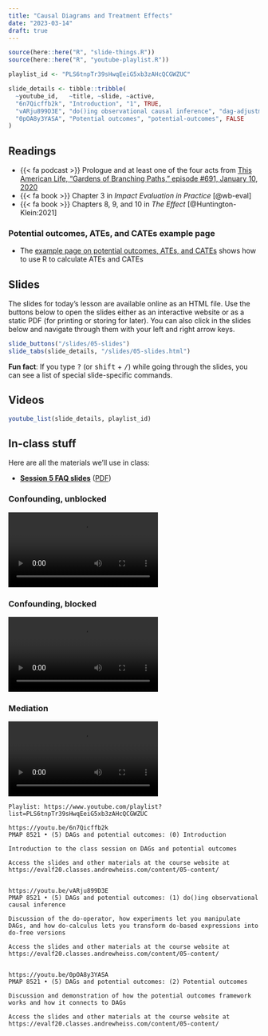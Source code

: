 ```yaml
---
title: "Causal Diagrams and Treatment Effects"
date: "2023-03-14"
draft: true 
---
```


```r
source(here::here("R", "slide-things.R"))
source(here::here("R", "youtube-playlist.R"))

playlist_id <- "PLS6tnpTr39sHwqEeiG5xb3zAHcQCGWZUC"

slide_details <- tibble::tribble(
  ~youtube_id,   ~title, ~slide, ~active,
  "6n7Qicffb2k", "Introduction", "1", TRUE,
  "vARju899D3E", "do()ing observational causal inference", "dag-adjustment", FALSE,
  "0pOA8y3YASA", "Potential outcomes", "potential-outcomes", FALSE
)
```

## Readings

- {{< fa podcast >}} Prologue and at least one of the four acts from [This American Life, "Gardens of Branching Paths," episode #691, January 10, 2020](https://www.thisamericanlife.org/691/gardens-of-branching-paths)
- {{< fa book >}} Chapter 3 in *Impact Evaluation in Practice* [@wb-eval]
- {{< fa book >}} Chapters 8, 9, and 10 in *The Effect* [@Huntington-Klein:2021]

### Potential outcomes, ATEs, and CATEs example page

- The [example page on potential outcomes, ATEs, and CATEs](/example/po-ate-cate.qmd) shows how to use R to calculate ATEs and CATEs


## Slides

The slides for today's lesson are available online as an HTML file. Use the buttons below to open the slides either as an interactive website or as a static PDF (for printing or storing for later). You can also click in the slides below and navigate through them with your left and right arrow keys.

```r
slide_buttons("/slides/05-slides")
slide_tabs(slide_details, "/slides/05-slides.html")
```

:::{.callout-tip}
**Fun fact**: If you type <kbd>?</kbd> (or <kbd>shift</kbd> + <kbd>/</kbd>) while going through the slides, you can see a list of special slide-specific commands.
:::


## Videos

```r
youtube_list(slide_details, playlist_id)
```


## In-class stuff

Here are all the materials we'll use in class:

- [**Session 5 FAQ slides**](/slides/05-class.html) ([PDF](/slides/05-class.pdf))

### Confounding, unblocked

<div class="ratio ratio-16x9">
<video controls loop>
<source src="/slides/img/05-class/video-confounding-unblocked.mp4" type="video/mp4">
</video>
</div>

### Confounding, blocked

<div class="ratio ratio-16x9">
<video controls loop>
<source src="/slides/img/05-class/video-confounding-blocked.mp4" type="video/mp4">
</video>
</div>

### Mediation

<div class="ratio ratio-16x9">
<video controls loop>
<source src="/slides/img/05-class/video-mediation.mp4" type="video/mp4">
</video>
</div>


```verbatim
Playlist: https://www.youtube.com/playlist?list=PLS6tnpTr39sHwqEeiG5xb3zAHcQCGWZUC

https://youtu.be/6n7Qicffb2k
PMAP 8521 • (5) DAGs and potential outcomes: (0) Introduction

Introduction to the class session on DAGs and potential outcomes

Access the slides and other materials at the course website at https://evalf20.classes.andrewheiss.com/content/05-content/


https://youtu.be/vARju899D3E
PMAP 8521 • (5) DAGs and potential outcomes: (1) do()ing observational causal inference

Discussion of the do-operator, how experiments let you manipulate DAGs, and how do-calculus lets you transform do-based expressions into do-free versions

Access the slides and other materials at the course website at https://evalf20.classes.andrewheiss.com/content/05-content/

  
https://youtu.be/0pOA8y3YASA
PMAP 8521 • (5) DAGs and potential outcomes: (2) Potential outcomes

Discussion and demonstration of how the potential outcomes framework works and how it connects to DAGs

Access the slides and other materials at the course website at https://evalf20.classes.andrewheiss.com/content/05-content/
```
